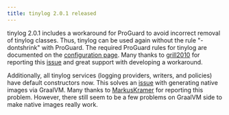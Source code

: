 ```yaml
---
title: tinylog 2.0.1 released
---
```


tinylog 2.0.1 includes a workaround for ProGuard to avoid incorrect removal of tinylog classes. Thus, tinylog can be used again without the rule "-dontshrink" with ProGuard. The required ProGuard rules for tinylog are documented on the [configuration page](/v2/configuration/#proguard). Many thanks to [grill2010](https://github.com/grill2010) for reporting this [issue](https://github.com/tinylog-org/tinylog/issues/126) and great support with developing a workaround.

Additionally, all tinylog services (logging providers, writers, and policies) have default constructors now. This solves an [issue](https://github.com/tinylog-org/tinylog/issues/127) with generating native images via GraalVM. Many thanks to [MarkusKramer](https://github.com/MarkusKramer) for reporting this problem. However, there still seem to be a few problems on GraalVM side to make native images really work.
